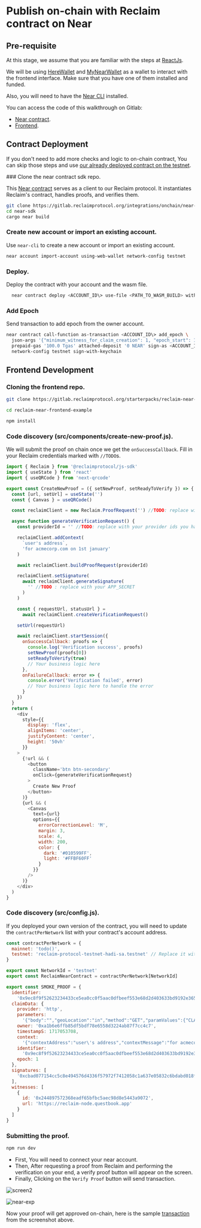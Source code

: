 
# Publish on-chain with Reclaim contract on Near

## Pre-requisite

At this stage, we assume that you are familiar with the steps at [ReactJs](/js/frontend).

We will be using [HereWallet](https://www.herewallet.app/) and [MyNearWallet](https://www.mynearwallet.com/) as a wallet to interact with the frontend interface. Make sure that you have one of them installed and funded.

Also, you will need to have the [Near CLI](https://docs.near.org/tools/near-cli-rs) installed.

You can access the code of this walkthrough on Gitlab:

- [Near contract](https://gitlab.reclaimprotocol.org/integrations/onchain/near-sdk).
- [Frontend](https://gitlab.reclaimprotocol.org/starterpacks/reclaim-near-example).

## Contract Deployment

If you don't need to add more checks and logic to on-chain contract, You can skip those steps and use [our already deployed contract on the testnet](https://explorer.testnet.near.org/accounts/reclaim-protocol-testnet-hadi-sa.testnet).

<Steps>
### Clone the near contract sdk repo.

This [Near contract](https://gitlab.reclaimprotocol.org/integrations/onchain/near-sdk) serves as a client to our Reclaim protocol. It instantiates Reclaim's contract, handles proofs, and verifies them.

```bash copy
git clone https://gitlab.reclaimprotocol.org/integrations/onchain/near-sdk
cd near-sdk
cargo near build
```

### Create new account or import an existing account.

Use `near-cli` to create a new account or import an existing account.

```bash copy
near account import-account using-web-wallet network-config testnet
```

### Deploy.

Deploy the contract with your account and the wasm file.

```bash copy
  near contract deploy <ACCOUNT_ID\> use-file <PATH_TO_WASM_BUILD> with-init-call init text-args '' prepaid-gas '100.0 Tgas' attached-deposit '0 NEAR' network-config testnet sign-with-keychain send
```

### Add Epoch

Send transaction to add epoch from the owner account.

```bash copy
near contract call-function as-transaction <ACCOUNT_ID\> add_epoch \
  json-args '{"minimum_witness_for_claim_creation": 1, "epoch_start": 1717429000, "epoch_end": 1817429000, "witnesses": [{"address": "244897572368eadf65bfbc5aec98d8e5443a9072", "host": "reclaim.testnet"}]}' \
  prepaid-gas '100.0 Tgas' attached-deposit '0 NEAR' sign-as <ACCOUNT_ID\> \
  network-config testnet sign-with-keychain

```

</Steps>

## Frontend Development

<Steps>

### Cloning the frontend repo.

```bash
git clone https://gitlab.reclaimprotocol.org/starterpacks/reclaim-near-example

cd reclaim-near-frontend-example

npm install
```

### Code discovery (src/components/create-new-proof.js).

We will submit the proof on chain once we get the `onSuccessCallback`. Fill in your Reclaim credentials marked with `//TODO`s.

```js copy showLineNumbers {33-38}
import { Reclaim } from '@reclaimprotocol/js-sdk'
import { useState } from 'react'
import { useQRCode } from 'next-qrcode'

export const CreateNewProof = ({ setNewProof, setReadyToVerify }) => {
  const [url, setUrl] = useState('')
  const { Canvas } = useQRCode()

  const reclaimClient = new Reclaim.ProofRequest('') //TODO: replace with your applicationId

  async function generateVerificationRequest() {
    const providerId = '' //TODO: replace with your provider ids you had selected while creating the application

    reclaimClient.addContext(
      `user's address`,
      'for acmecorp.com on 1st january'
    )

    await reclaimClient.buildProofRequest(providerId)

    reclaimClient.setSignature(
      await reclaimClient.generateSignature(
        '' //TODO : replace with your APP_SECRET
      )
    )

    const { requestUrl, statusUrl } =
      await reclaimClient.createVerificationRequest()

    setUrl(requestUrl)

    await reclaimClient.startSession({
      onSuccessCallback: proofs => {
        console.log('Verification success', proofs)
        setNewProof(proofs[0])
        setReadyToVerify(true)
        // Your business logic here
      },
      onFailureCallback: error => {
        console.error('Verification failed', error)
        // Your business logic here to handle the error
      }
    })
  }
  return (
    <div
      style={{
        display: 'flex',
        alignItems: 'center',
        justifyContent: 'center',
        height: '50vh'
      }}
    >
      {!url && (
        <button
          className='btn btn-secondary'
          onClick={generateVerificationRequest}
        >
          Create New Proof
        </button>
      )}
      {url && (
        <Canvas
          text={url}
          options={{
            errorCorrectionLevel: 'M',
            margin: 3,
            scale: 4,
            width: 200,
            color: {
              dark: '#010599FF',
              light: '#FFBF60FF'
            }
          }}
        />
      )}
    </div>
  )
}
```

### Code discovery (src/config.js).

If you deployed your own version of the contract, you will need to update the `contractPerNetwork`
list with your contract's account address.

```js copy showLineNumbers {3}
const contractPerNetwork = {
  mainnet: 'todo()',
  testnet: 'reclaim-protocol-testnet-hadi-sa.testnet' // Replace it with your contract's account address
}

export const NetworkId = 'testnet'
export const ReclaimNearContract = contractPerNetwork[NetworkId]

export const SMOKE_PROOF = {
  identifier:
    '0x9ec8f9f52623234433ce5ea0cc0f5aac0dfbeef553e68d2d403633bd9192e365',
  claimData: {
    provider: 'http',
    parameters:
      '{"body":"","geoLocation":"in","method":"GET","paramValues":{"CLAIM_DATA":"76561199614512180"},"responseMatches":[{"type":"contains","value":"_steamid\\">Steam ID: {{CLAIM_DATA}}</div>"}],"responseRedactions":[{"jsonPath":"","regex":"_steamid\\">Steam ID: (.*)</div>","xPath":"id(\\"responsive_page_template_content\\")/div[@class=\\"page_header_ctn\\"]/div[@class=\\"page_content\\"]/div[@class=\\"youraccount_steamid\\"]"}],"url":"https://store.steampowered.com/account/"}',
    owner: '0xa1b6e6ffb85df5bdf78e6558d3224ab87f7cc4c7',
    timestampS: 1717053708,
    context:
      '{"contextAddress":"user\'s address","contextMessage":"for acmecorp.com on 1st january","extractedParameters":{"CLAIM_DATA":"76561199614512180"},"providerHash":"0x5f5312e27124dc7605f70a7d884e169049679b93f91c137b4d18a8569d825900"}',
    identifier:
      '0x9ec8f9f52623234433ce5ea0cc0f5aac0dfbeef553e68d2d403633bd9192e365',
    epoch: 1
  },
  signatures: [
    '0xcbad077154cc5c8e494576d4336f57972f7412058c1a637e05832c6bdabd018f4da18ad973f29553921d7d030370032addac1159146b77ec6cc5dab4133ffec01c'
  ],
  witnesses: [
    {
      id: '0x244897572368eadf65bfbc5aec98d8e5443a9072',
      url: 'https://reclaim-node.questbook.app'
    }
  ]
}
```

### Submitting the proof.

```bash
npm run dev
```

- First, You will need to connect your near account.
- Then, After requesting a proof from Reclaim and performing the verification on your end, a verify proof button will appear on the screen.
- Finally, Clicking on the `Verify Proof` button will send transaction.

![screen2](/near-fe-1.jpg)

![near-exp](/near-exp.png)

Now your proof will get approved on-chain, here is the sample [transaction](https://explorer.testnet.near.org/transactions/Cwi8sSMwQzDqT818d6UFAxZjrEnMB8TNKs5RtEXDaMm4) from the screenshot above.

</Steps>
